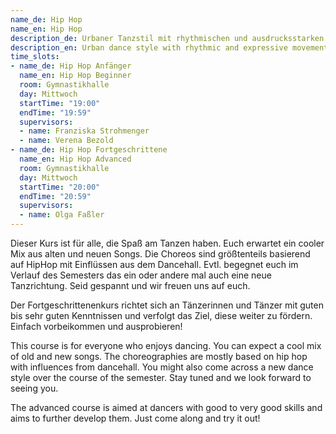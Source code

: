```yaml
---
name_de: Hip Hop
name_en: Hip Hop
description_de: Urbaner Tanzstil mit rhythmischen und ausdrucksstarken Bewegungen.
description_en: Urban dance style with rhythmic and expressive movements.
time_slots:
- name_de: Hip Hop Anfänger
  name_en: Hip Hop Beginner
  room: Gymnastikhalle
  day: Mittwoch
  startTime: "19:00"
  endTime: "19:59"
  supervisors:
  - name: Franziska Strohmenger
  - name: Verena Bezold
- name_de: Hip Hop Fortgeschrittene
  name_en: Hip Hop Advanced
  room: Gymnastikhalle
  day: Mittwoch
  startTime: "20:00"
  endTime: "20:59"
  supervisors:
  - name: Olga Faßler
---
```


<Locale value="de">
 

 Dieser Kurs ist für alle, die Spaß am Tanzen haben. Euch erwartet ein cooler Mix
aus alten und neuen Songs. Die Choreos sind größtenteils basierend auf HipHop
mit Einflüssen aus dem Dancehall. Evtl. begegnet euch im Verlauf des Semesters
das ein oder andere mal auch eine neue Tanzrichtung. Seid gespannt und wir
freuen uns auf euch. 

 Der Fortgeschrittenenkurs richtet sich an Tänzerinnen und Tänzer mit guten bis
sehr guten Kenntnissen und verfolgt das Ziel, diese weiter zu fördern. Einfach
vorbeikommen und ausprobieren!

</Locale>
<Locale value="en">
 

 This course is for everyone who enjoys dancing. You can expect a cool mix of old
and new songs. The choreographies are mostly based on hip hop with influences
from dancehall. You might also come across a new dance style over the course of
the semester. Stay tuned and we look forward to seeing you. 

 The advanced course is aimed at dancers with good to very good skills and aims
to further develop them. Just come along and try it out!

</Locale>
